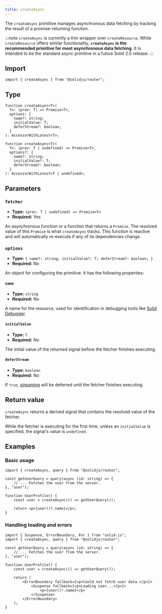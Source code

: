 ```yaml
---
title: createAsync
---
```


The `createAsync` primitive manages asynchronous data fetching by tracking the result of a promise-returning function.

:::note
`createAsync` is currently a thin wrapper over `createResource`.
While `createResource` offers similar functionality, **`createAsync` is the recommended primitive for most asynchronous data fetching**.
It is intended to be the standard async primitive in a future Solid 2.0 release.
:::

## Import

```tsx
import { createAsync } from "@solidjs/router";
```

## Type

```tsx
function createAsync<T>(
  fn: (prev: T) => Promise<T>,
  options: {
    name?: string;
    initialValue: T;
    deferStream?: boolean;
  }
): AccessorWithLatest<T>;

function createAsync<T>(
  fn: (prev: T | undefined) => Promise<T>,
  options?: {
    name?: string;
    initialValue?: T;
    deferStream?: boolean;
  }
): AccessorWithLatest<T | undefined>;
```

## Parameters

### `fetcher`

- **Type:** `(prev: T | undefined) => Promise<T>`
- **Required:** Yes

An asynchronous function or a function that returns a `Promise`.
The resolved value of this `Promise` is what `createAsync` tracks.
This function is reactive and will automatically re-execute if any of its dependencies change.

### `options`

- **Type:** `{ name?: string; initialValue?: T; deferStream?: boolean; }`
- **Required:** No

An object for configuring the primitive.
It has the following properties:

#### `name`

- **Type:** `string`
- **Required:** No

A name for the resource, used for identification in debugging tools like [Solid Debugger](https://github.com/thetarnav/solid-devtools).

#### `initialValue`

- **Type:** `T`
- **Required:** No

The initial value of the returned signal before the fetcher finishes executing.

#### `deferStream`

- **Type:** `boolean`
- **Required:** No

If `true`, [streaming](/solid-router/concepts/queries#streaming) will be deferred until the fetcher finishes executing.

## Return value

`createAsync` returns a derived signal that contains the resolved value of the fetcher.

While the fetcher is executing for the first time, unless an `initialValue` is specified, the signal's value is `undefined`.

## Examples

### Basic usage

```tsx
import { createAsync, query } from "@solidjs/router";

const getUserQuery = query(async (id: string) => {
	// ... Fetches the user from the server.
}, "user");

function UserProfile() {
	const user = createAsync(() => getUserQuery());

	return <p>{user()?.name}</p>;
}
```

### Handling loading and errors

```tsx
import { Suspense, ErrorBoundary, For } from "solid-js";
import { createAsync, query } from "@solidjs/router";

const getUserQuery = query(async (id: string) => {
	// ... Fetches the user from the server.
}, "user");

function UserProfile() {
	const user = createAsync(() => getUserQuery());

	return (
		<ErrorBoundary fallback={<p>Could not fetch user data.</p>}>
			<Suspense fallback={<p>Loading user...</p>}>
				<p>{user()!.name}</p>
			</Suspense>
		</ErrorBoundary>
	);
}
```
